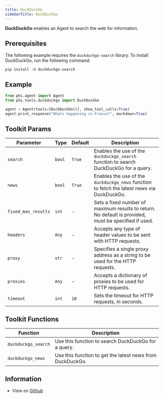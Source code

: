 ```yaml
---
title: DuckDuckGo
sidebarTitle: DuckDuckGo
---
```


**DuckDuckGo** enables an Agent to search the web for information.

## Prerequisites

The following example requires the `duckduckgo-search` library. To install DuckDuckGo, run the following command:

```shell
pip install -U duckduckgo-search
```

## Example

```python cookbook/tools/duckduckgo.py
from phi.agent import Agent
from phi.tools.duckduckgo import DuckDuckGo

agent = Agent(tools=[DuckDuckGo()], show_tool_calls=True)
agent.print_response("Whats happening in France?", markdown=True)
```

## Toolkit Params

| Parameter | Type | Default | Description |
|-----------|------|---------|-------------|
| `search` | `bool` | `True` | Enables the use of the `duckduckgo_search` function to search DuckDuckGo for a query. |
| `news` | `bool` | `True` | Enables the use of the `duckduckgo_news` function to fetch the latest news via DuckDuckGo. |
| `fixed_max_results` | `int` | - | Sets a fixed number of maximum results to return. No default is provided, must be specified if used. |
| `headers` | `Any` | - | Accepts any type of header values to be sent with HTTP requests. |
| `proxy` | `str` | - | Specifies a single proxy address as a string to be used for the HTTP requests. |
| `proxies` | `Any` | - | Accepts a dictionary of proxies to be used for HTTP requests. |
| `timeout` | `int` | `10` | Sets the timeout for HTTP requests, in seconds. |

## Toolkit Functions

| Function | Description |
|----------|-------------|
| `duckduckgo_search` | Use this function to search DuckDuckGo for a query. |
| `duckduckgo_news` | Use this function to get the latest news from DuckDuckGo. |

## Information

- View on [Github](https://github.com/AgnoAgi/phidata/blob/main/phi/tools/duckduckgo.py)

